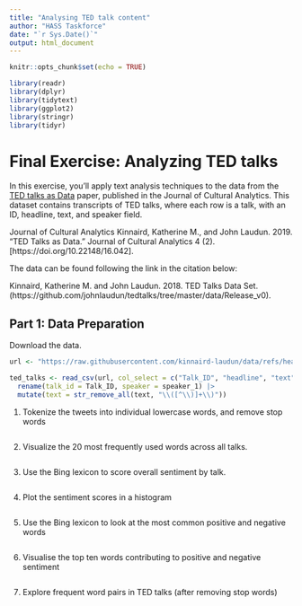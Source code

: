 ```yaml
---
title: "Analysing TED talk content"
author: "HASS Taskforce"
date: "`r Sys.Date()`"
output: html_document
---
```


```r
knitr::opts_chunk$set(echo = TRUE)

library(readr)
library(dplyr)
library(tidytext)
library(ggplot2)
library(stringr)
library(tidyr)
```

# Final Exercise: Analyzing TED talks

In this exercise, you'll apply text analysis techniques to the data from the [TED talks as Data](https://culturalanalytics.org/article/11044-ted-talks-as-data) paper, published in the Journal of Cultural Analytics. This dataset contains transcripts of TED talks, where each row is a talk, with an ID, headline, text, and speaker field.

Journal of Cultural Analytics
Kinnaird, Katherine M., and John Laudun. 2019. “TED Talks as Data.” Journal of Cultural Analytics 4 (2). [https://doi.org/10.22148/16.042].

The data can be found following the link in the citation below:

Kinnaird, Katherine M. and John Laudun. 2018. TED Talks Data Set. (https://github.com/johnlaudun/tedtalks/tree/master/data/Release_v0).

## Part 1: Data Preparation

Download the data.

```r
url <- "https://raw.githubusercontent.com/kinnaird-laudun/data/refs/heads/main/Release_v0/TEDonly_final.csv"

ted_talks <- read_csv(url, col_select = c("Talk_ID", "headline", "text", "speaker_1")) |> 
  rename(talk_id = Talk_ID, speaker = speaker_1) |> 
  mutate(text = str_remove_all(text, "\\([^\\)]+\\)"))
```

1. Tokenize the tweets into individual lowercase words, and remove stop words

```r

```

2. Visualize the 20 most frequently used words across all talks.

```r

```

3. Use the Bing lexicon to score overall sentiment by talk.

```r

```

4. Plot the sentiment scores in a histogram

```r

```

5. Use the Bing lexicon to look at the most common positive and negative words

```r

```

6. Visualise the top ten words contributing to positive and negative sentiment

```r

```

7. Explore frequent word pairs in TED talks (after removing stop words)

```r

```
